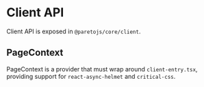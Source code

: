 # Client API

Client API is exposed in `@paretojs/core/client`.

## PageContext

PageContext is a provider that must wrap around `client-entry.tsx`,
providing support for `react-async-helmet` and `critical-css`.

